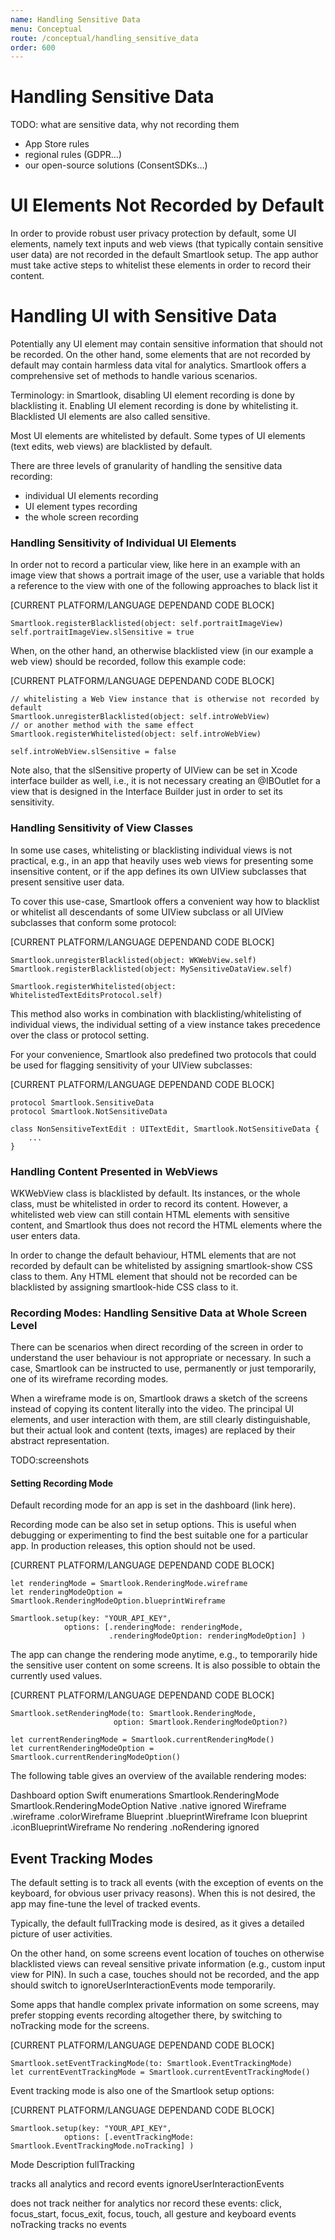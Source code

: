 ```yaml
---
name: Handling Sensitive Data
menu: Conceptual
route: /conceptual/handling_sensitive_data
order: 600
---
```



# Handling Sensitive Data

TODO: what are sensitive data, why not recording them 

- App Store rules
- regional rules (GDPR…)
- our open-source solutions (ConsentSDKs…)

# UI Elements Not Recorded by Default

In order to provide robust user privacy protection by default, some UI elements, namely text inputs and web views (that typically contain sensitive user data) are not recorded in the default Smartlook setup. The app author must take active steps to whitelist these elements in order to record their content.

# Handling UI with Sensitive Data

Potentially any UI element may contain sensitive information that should not be recorded. On the other hand, some elements that are not recorded by default may contain harmless data vital for analytics. Smartlook offers a comprehensive set of methods to handle various scenarios.

Terminology: in Smartlook, disabling UI element recording is done by blacklisting it. Enabling UI element recording is done by whitelisting it. Blacklisted UI elements are also called sensitive.

Most UI elements are whitelisted by default. Some types of UI elements (text edits, web views) are blacklisted by default.

There are three levels of granularity of handling the sensitive data recording:
- individual UI elements recording
- UI element types recording
- the whole screen recording 

### Handling Sensitivity of Individual UI Elements

In order not to record a particular view, like here in an example with an image view that shows a portrait image of the user, use a variable that holds a reference to the view with one of the following approaches to black list it 
 
[CURRENT PLATFORM/LANGUAGE DEPENDAND CODE BLOCK]
```
Smartlook.registerBlacklisted(object: self.portraitImageView)
self.portraitImageView.slSensitive = true
```

When, on the other hand, an otherwise blacklisted view (in our example a web view) should be recorded, follow this example code:
 
[CURRENT PLATFORM/LANGUAGE DEPENDAND CODE BLOCK]
```
// whitelisting a Web View instance that is otherwise not recorded by default
Smartlook.unregisterBlacklisted(object: self.introWebView)
// or another method with the same effect
Smartlook.registerWhitelisted(object: self.introWebView)

self.introWebView.slSensitive = false
```

Note also, that the slSensitive property of UIView can be set in Xcode interface builder as well, i.e., it is not necessary creating an @IBOutlet for a view that is designed in the Interface Builder just in order to set its sensitivity.

### Handling Sensitivity of View Classes

In some use cases, whitelisting or blacklisting individual views is not practical, e.g., in an app that heavily uses web views for presenting some insensitive content, or if the app defines its own UIView subclasses that present sensitive user data.

To cover this use-case, Smartlook offers a convenient way how to blacklist or whitelist all descendants of some UIView subclass or all UIView subclasses that conform some protocol:
 
[CURRENT PLATFORM/LANGUAGE DEPENDAND CODE BLOCK]
```
Smartlook.unregisterBlacklisted(object: WKWebView.self)
Smartlook.registerBlacklisted(object: MySensitiveDataView.self)

Smartlook.registerWhitelisted(object: WhitelistedTextEditsProtocol.self)
```

This method also works in combination with blacklisting/whitelisting of individual views, the individual setting of a view instance takes precedence over the class or protocol setting.

For your convenience, Smartlook also predefined two protocols that could be used for flagging sensitivity of your UIView subclasses:
 
[CURRENT PLATFORM/LANGUAGE DEPENDAND CODE BLOCK]
```
protocol Smartlook.SensitiveData
protocol Smartlook.NotSensitiveData
 
class NonSensitiveTextEdit : UITextEdit, Smartlook.NotSensitiveData {
    ...
}
```

### Handling Content Presented in WebViews

WKWebView class is blacklisted by default. Its instances, or the whole class, must be whitelisted in order to record its content. However, a whitelisted web view can still contain HTML elements with sensitive content, and Smartlook thus does not record the HTML elements where the user enters data.

In order to change the default behaviour, HTML elements that are not recorded by default can be whitelisted by assigning smartlook-show CSS class to them. Any HTML element that should not be recorded can be blacklisted by assigning smartlook-hide CSS class to it. 

### Recording Modes: Handling Sensitive Data at Whole Screen Level

There can be scenarios when direct recording of the screen in order to understand the user behaviour is not appropriate or necessary. In such a case, Smartlook can be instructed to use, permanently or just temporarily, one of its wireframe recording modes.

When a wireframe mode is on, Smartlook draws a sketch of the screens instead of copying its content literally into the video. The principal UI elements, and user interaction with them, are still clearly distinguishable, but their actual look and content (texts, images) are replaced by their abstract representation. 

TODO:screenshots

#### Setting Recording Mode

Default recording mode for an app is set in the dashboard (link here). 

Recording mode can be also set in setup options. This is useful when debugging or experimenting to find the best suitable one for a particular app. In production releases, this option should not be used.
 
[CURRENT PLATFORM/LANGUAGE DEPENDAND CODE BLOCK]
```
let renderingMode = Smartlook.RenderingMode.wireframe
let renderingModeOption = Smartlook.RenderingModeOption.blueprintWireframe
 
Smartlook.setup(key: "YOUR_API_KEY",
            options: [.renderingMode: renderingMode,
                      .renderingModeOption: renderingModeOption] )
```

The app can change the rendering mode anytime, e.g., to temporarily hide the sensitive user content on some screens. It is also possible to obtain the currently used values.
 
[CURRENT PLATFORM/LANGUAGE DEPENDAND CODE BLOCK]
```
Smartlook.setRenderingMode(to: Smartlook.RenderingMode, 
                       option: Smartlook.RenderingModeOption?)
 
let currentRenderingMode = Smartlook.currentRenderingMode()
let currentRenderingModeOption = Smartlook.currentRenderingModeOption()
```

The following table gives an overview of the available rendering modes:

Dashboard option
Swift enumerations
Smartlook.RenderingMode
Smartlook.RenderingModeOption
Native
.native
ignored
Wireframe
.wireframe
.colorWireframe
Blueprint
.blueprintWireframe
Icon blueprint
.iconBlueprintWireframe
No rendering
.noRendering
ignored

## Event Tracking Modes

The default setting is to track all events (with the exception of events on the keyboard, for obvious user privacy reasons). When this is not desired, the app may fine-tune the level of tracked events.

Typically, the default fullTracking mode is desired, as it gives a detailed picture of user activities.

On the other hand, on some screens event location of touches on otherwise blacklisted views can reveal sensitive private information (e.g., custom input view for PIN). In such a case, touches should not be recorded, and the app should switch to ignoreUserInteractionEvents mode temporarily.

Some apps that handle complex private information on some screens, may prefer stopping events recording altogether there, by switching to noTracking mode for the screens.
 
[CURRENT PLATFORM/LANGUAGE DEPENDAND CODE BLOCK]
```
Smartlook.setEventTrackingMode(to: Smartlook.EventTrackingMode)
let currentEventTrackingMode = Smartlook.currentEventTrackingMode()
```

Event tracking mode is also one of the Smartlook setup options:
 
[CURRENT PLATFORM/LANGUAGE DEPENDAND CODE BLOCK]
```
Smartlook.setup(key: "YOUR_API_KEY",
            options: [.eventTrackingMode: Smartlook.EventTrackingMode.noTracking] )
``` 

Mode
Description
fullTracking


tracks all analytics and record events
ignoreUserInteractionEvents


does not track neither for analytics nor record these events: click, focus_start, focus_exit, focus, touch, all gesture and keyboard events
noTracking
tracks no events

